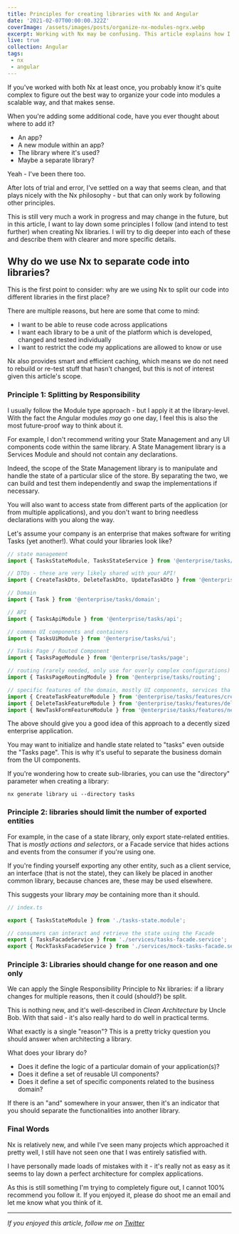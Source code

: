 ```yaml
---
title: Principles for creating libraries with Nx and Angular
date: '2021-02-07T00:00:00.322Z'
coverImage: /assets/images/posts/organize-nx-modules-ngrx.webp
excerpt: Working with Nx may be confusing. This article explains how I create Nx libraries and the principles behind my motivations
live: true
collection: Angular
tags:
 - nx
 - angular
---
```


If you've worked with both Nx at least once, you probably know it's quite complex to figure out the best way to organize your code into modules a scalable way, and that makes sense.

When you're adding some additional code, have you ever thought about where to add it?

- An app?
- A new module within an app?
- The library where it's used?
- Maybe a separate library?

Yeah - I've been there too.

After lots of trial and error, I've settled on a way that seems clean, and that plays nicely
with the Nx philosophy - but that can only work by following other principles.

This is still very much a work in progress and may change in the future, but in this article, I want to lay down some principles I follow (and intend to test further) when creating Nx libraries. I will try to dig deeper into each of these and describe them with clearer and more specific details.

## Why do we use Nx to separate code into libraries?

This is the first point to consider: why are we using Nx to split our code into different libraries in the first place?

There are multiple reasons, but here are some that come to mind:

- I want to be able to reuse code across applications
- I want each library to be a unit of the platform which is developed, changed and tested individually
- I want to restrict the code my applications are allowed to know or use

Nx also provides smart and efficient caching, which means we do not need to rebuild or re-test stuff that hasn't changed, but this is not of interest given this article's scope.

### Principle 1: Splitting by Responsibility

I usually follow the Module type approach - but I apply it at the library-level. With the fact the Angular modules *may* go one day, I feel this is also the most future-proof way to think about it.

For example, I don't recommend writing your State Management and any UI components code within the same library. A State Management library is a Services Module and should not contain any declarations.

Indeed, the scope of the State Management library is to manipulate and handle the state of a particular slice of the store. By separating the two, we can build and test them independently and swap the implementations if necessary.

You will also want to access state from different parts of the application (or from multiple applications), and you don't want to bring needless declarations with you along the way.

Let's assume your company is an enterprise that makes software for writing Tasks (yet another!). What could your libraries look like?

```typescript
// state management
import { TasksStateModule, TasksStateService } from '@enterprise/tasks/state';

// DTOs - these are very likely shared with your API!
import { CreateTaskDto, DeleteTaskDto, UpdateTaskDto } from '@enterprise/tasks/dto';

// Domain
import { Task } from '@enterprise/tasks/domain';

// API
import { TasksApiModule } from '@enterprise/tasks/api';

// common UI components and containers
import { TasksUiModule } from '@enterprise/tasks/ui';

// Tasks Page / Routed Component
import { TasksPageModule } from '@enterprise/tasks/page';

// routing (rarely needed, only use for overly complex configurations)
import { TasksPageRoutingModule } from '@enterprise/tasks/routing';

// specific features of the domain, mostly UI components, services tha facilitate their work
import { CreateTaskFeatureModule } from '@enterprise/tasks/features/create-task';
import { DeleteTaskFeatureModule } from '@enterprise/tasks/features/delete-task';
import { NewTaskFormFeatureModule } from '@enterprise/tasks/features/new-task-form';
```

The above should give you a good idea of this approach to a decently sized enterprise application.

You may want to initialize and handle state related to "tasks" even outside the "Tasks page". This is why it's useful to separate the business domain from the UI components.

If you're wondering how to create sub-libraries, you can use the "directory" parameter when creating a library:

```
nx generate library ui --directory tasks
```

### Principle 2: libraries should limit the number of exported entities

For example, in the case of a state library, only export state-related entities. That is *mostly actions and selectors*, or a Facade service that hides actions and events from the consumer if you're using one.

If you're finding yourself exporting any other entity, such as a client service, an interface (that is not the state), they can likely be placed in another common library, because chances are, these may be used elsewhere.

This suggests your library *may* be containing more than it should.

```typescript
// index.ts

export { TasksStateModule } from './tasks-state.module';

// consumers can interact and retrieve the state using the Facade
export { TasksFacadeService } from './services/tasks-facade.service';
export { MockTasksFacadeService } from './services/mock-tasks-facade.service';
```

### Principle 3: Libraries should change for one reason and one only

We can apply the Single Responsibility Principle to Nx libraries: if a library changes for multiple reasons, then it could (should?) be split.

This is nothing new, and it's well-described in *Clean Architecture* by Uncle Bob. With that said - it's also really hard to do well in practical terms.

What exactly is a single "reason"? This is a pretty tricky question you should answer when architecting a library.

What does your library do?

- Does it define the logic of a particular domain of your application(s)?
- Does it define a set of reusable UI components?
- Does it define a set of specific components related to the business domain?

If there is an "and" somewhere in your answer, then it's an indicator that you should separate the functionalities into another library.


### Final Words

Nx is relatively new, and while I've seen many projects which approached it pretty well, I still have not seen one that I was entirely satisfied with.

I have personally made loads of mistakes with it - it's really not as easy as it seems to lay down a perfect architecture for complex applications.

As this is still something I'm trying to completely figure out, I cannot 100% recommend you follow it. If you enjoyed it, please do shoot me an email and let me know what you think of it.

***

_If you enjoyed this article, follow me on [Twitter](https://twitter.com/gc_psk)_
